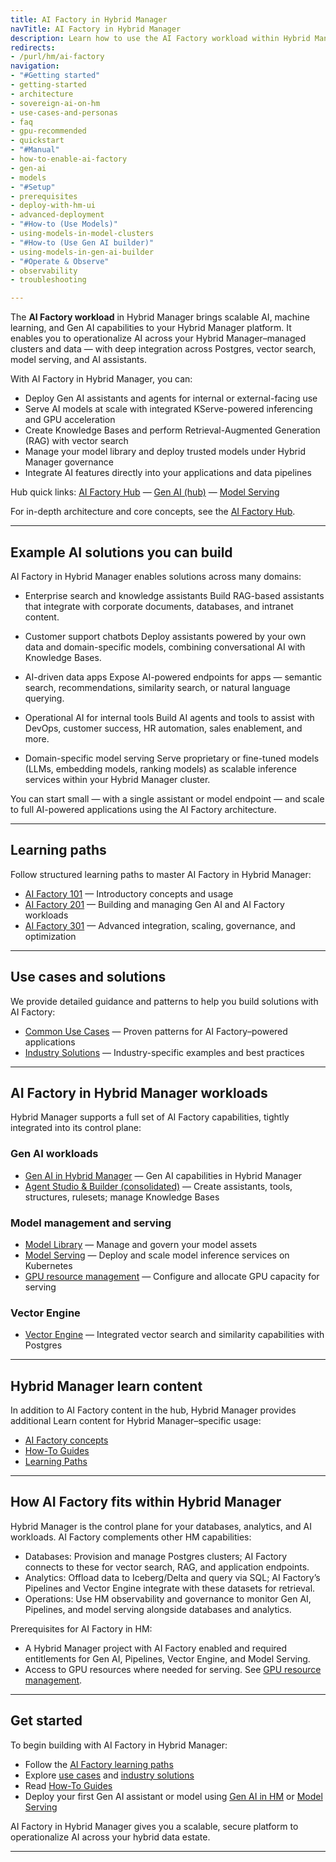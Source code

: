 ```yaml
---
title: AI Factory in Hybrid Manager
navTitle: AI Factory in Hybrid Manager
description: Learn how to use the AI Factory workload within Hybrid Manager (Hybrid Manager AI Factory), including Gen AI, model serving, vector search, and knowledge bases. Explore learning paths, use cases, and Hybrid Manager-specific capabilities.
redirects:
- /purl/hm/ai-factory
navigation:
- "#Getting started"
- getting-started
- architecture
- sovereign-ai-on-hm
- use-cases-and-personas
- faq
- gpu-recommended
- quickstart
- "#Manual"
- how-to-enable-ai-factory
- gen-ai
- models
- "#Setup"
- prerequisites
- deploy-with-hm-ui
- advanced-deployment
- "#How-to (Use Models)"
- using-models-in-model-clusters
- "#How-to (Use Gen AI builder)"
- using-models-in-gen-ai-builder
- "#Operate & Observe"
- observability
- troubleshooting

---
```


The **AI Factory workload** in Hybrid Manager brings scalable AI, machine learning, and Gen AI capabilities to your Hybrid Manager platform. It enables you to operationalize AI across your Hybrid Manager–managed clusters and data — with deep integration across Postgres, vector search, model serving, and AI assistants.

With AI Factory in Hybrid Manager, you can:

-   Deploy Gen AI assistants and agents for internal or external-facing use
-   Serve AI models at scale with integrated KServe-powered inferencing and GPU acceleration
-   Create Knowledge Bases and perform Retrieval-Augmented Generation (RAG) with vector search
-   Manage your model library and deploy trusted models under Hybrid Manager governance
-   Integrate AI features directly into your applications and data pipelines

Hub quick links: [AI Factory Hub](/edb-postgres-ai/1.3/ai-factory) — [Gen AI (hub)](/edb-postgres-ai/1.3/ai-factory/gen-ai/) — [Model Serving](/edb-postgres-ai/1.3/ai-factory/model/serving/)

For in-depth architecture and core concepts, see the [AI Factory Hub](/edb-postgres-ai/1.3/ai-factory/).

* * *

## Example AI solutions you can build

AI Factory in Hybrid Manager enables solutions across many domains:

-   Enterprise search and knowledge assistants
    Build RAG-based assistants that integrate with corporate documents, databases, and intranet content.

-   Customer support chatbots
    Deploy assistants powered by your own data and domain-specific models, combining conversational AI with Knowledge Bases.

-   AI-driven data apps
    Expose AI-powered endpoints for apps — semantic search, recommendations, similarity search, or natural language querying.

-   Operational AI for internal tools
    Build AI agents and tools to assist with DevOps, customer success, HR automation, sales enablement, and more.

-   Domain-specific model serving
    Serve proprietary or fine-tuned models (LLMs, embedding models, ranking models) as scalable inference services within your Hybrid Manager cluster.

You can start small — with a single assistant or model endpoint — and scale to full AI-powered applications using the AI Factory architecture.

* * *

## Learning paths

Follow structured learning paths to master AI Factory in Hybrid Manager:

-   [AI Factory 101](/edb-postgres-ai/1.3/ai-factory/learn/101) — Introductory concepts and usage
-   [AI Factory 201](/edb-postgres-ai/1.3/ai-factory/learn/201) — Building and managing Gen AI and AI Factory workloads
-   [AI Factory 301](/edb-postgres-ai/1.3/ai-factory/learn/301) — Advanced integration, scaling, governance, and optimization

* * *

## Use cases and solutions

We provide detailed guidance and patterns to help you build solutions with AI Factory:

-   [Common Use Cases](/edb-postgres-ai/1.3/ai-factory/learn/use-cases) — Proven patterns for AI Factory–powered applications
-   [Industry Solutions](/edb-postgres-ai/1.3/ai-factory/learn/solutions) — Industry-specific examples and best practices

* * *

## AI Factory in Hybrid Manager workloads

Hybrid Manager supports a full set of AI Factory capabilities, tightly integrated into its control plane:

### Gen AI workloads

-   [Gen AI in Hybrid Manager](/edb-postgres-ai/1.3/hybrid-manager/ai-factory/gen-ai.mdx) — Gen AI capabilities in Hybrid Manager
-   [Agent Studio & Builder (consolidated)](/edb-postgres-ai/1.3/hybrid-manager/ai-factory/gen-ai.mdx) — Create assistants, tools, structures, rulesets; manage Knowledge Bases

### Model management and serving

-   [Model Library](/edb-postgres-ai/1.3/ai-factory/model/library) — Manage and govern your model assets
-   [Model Serving](/edb-postgres-ai/1.3/ai-factory/model/serving/) — Deploy and scale model inference services on Kubernetes
-   [GPU resource management](/edb-postgres-ai/1.3/ai-factory/model/setup-gpu) — Configure and allocate GPU capacity for serving

### Vector Engine

-   [Vector Engine](/edb-postgres-ai/1.3/ai-factory/vector-engine) — Integrated vector search and similarity capabilities with Postgres

* * *

## Hybrid Manager learn content

In addition to AI Factory content in the hub, Hybrid Manager provides additional Learn content for Hybrid Manager–specific usage:

-   [AI Factory concepts](/edb-postgres-ai/1.3/ai-factory/concepts)
-   [How-To Guides](/edb-postgres-ai/1.3/ai-factory/gen-ai/how-to/)
-   [Learning Paths](/edb-postgres-ai/1.3/ai-factory/learning-paths)

* * *

## How AI Factory fits within Hybrid Manager

Hybrid Manager is the control plane for your databases, analytics, and AI workloads. AI Factory complements other HM capabilities:

-   Databases: Provision and manage Postgres clusters; AI Factory connects to these for vector search, RAG, and application endpoints.
-   Analytics: Offload data to Iceberg/Delta and query via SQL; AI Factory’s Pipelines and Vector Engine integrate with these datasets for retrieval.
-   Operations: Use HM observability and governance to monitor Gen AI, Pipelines, and model serving alongside databases and analytics.

Prerequisites for AI Factory in HM:

-   A Hybrid Manager project with AI Factory enabled and required entitlements for Gen AI, Pipelines, Vector Engine, and Model Serving.
-   Access to GPU resources where needed for serving. See [GPU resource management](/edb-postgres-ai/1.3/ai-factory/model/setup-gpu).

* * *

## Get started

To begin building with AI Factory in Hybrid Manager:

-   Follow the [AI Factory learning paths](/edb-postgres-ai/1.3/ai-factory/learning-paths)
-   Explore [use cases](/edb-postgres-ai/1.3/ai-factory/learn/use-cases) and [industry solutions](/edb-postgres-ai/1.3/ai-factory/learn/solutions)
-   Read [How-To Guides](/edb-postgres-ai/1.3/ai-factory/gen-ai/how-to/)
-   Deploy your first Gen AI assistant or model using [Gen AI in HM](/edb-postgres-ai/1.3/hybrid-manager/ai-factory/gen-ai.mdx) or [Model Serving](/edb-postgres-ai/1.3/ai-factory/model/serving/)

AI Factory in Hybrid Manager gives you a scalable, secure platform to operationalize AI across your hybrid data estate.

* * *


